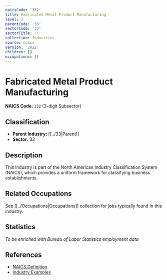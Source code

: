 ```yaml
---
naicsCode: '332'
title: Fabricated Metal Product Manufacturing
level: 3
parentCode: '33'
sectorCode: '33'
sectorTitle: ''
collection: Industries
source: naics
version: '2022'
children: []
occupations: []
---
```

# Fabricated Metal Product Manufacturing

**NAICS Code:** `332` (3-digit Subsector)

## Classification

- **Parent Industry:** [[../33|Parent]]
- **Sector:** 33

## Description

This industry is part of the North American Industry Classification System (NAICS), which provides a uniform framework for classifying business establishments.

## Related Occupations

See [[../Occupations|Occupations]] collection for jobs typically found in this industry.

## Statistics

*To be enriched with Bureau of Labor Statistics employment data*

## References

- [NAICS Definition](https://www.census.gov/naics/)
- [Industry Examples](https://www.census.gov/naics/2022NAICS/)
